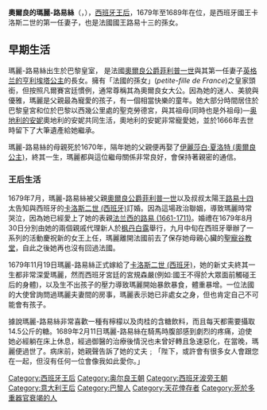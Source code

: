 {{Unreferenced|time=2020-10-08T08:31:28+00:00}}
{{Infobox royalty|consort=yes
| name         = 奧爾良的瑪麗-路易絲
| image        = Jan van Kessel (II) (Attr. to) - Portrait of Marie Louise d’Orléans.jpg
| succession   = 西班牙王后
| reign        = 1679年11月19日 — 1689年2月12日
| birth_date   = {{Birth date|1662|03|26|df=y}}
| birth_place  = [[法蘭西王國|法國]][[巴黎|巴黎]]
| death_date   = {{Death date and age|1689|02|12|1662|04|26|df=y}}
| death_place  = [[西班牙哈布斯堡王朝|西班牙]][[馬德里|馬德里]]
| burial_place = [[埃斯科里亞爾修道院|埃斯科里亞爾修道院]]
| house        = [[奧爾良王朝|奧爾良王朝]]
| father       = [[奧爾良公爵菲利普一世|奧爾良公爵菲利普一世]]
| mother       = [[英格蘭的亨利埃塔公主|英格蘭的亨利埃塔公主]]
| religion     = [[羅馬天主教|羅馬天主教]]
|spouse=[[卡洛斯二世_(西班牙)|卡洛斯二世 (西班牙)]]}}
'''奧爾良的瑪麗-路易絲'''（{{lang-fr|Marie-Louise d'Orléans}}，{{bd|1662年|3月26日|1689年|2月12日}}），[[西班牙君主配偶列表|西班牙王后]]，1679年至1689年在位，是西班牙國王卡洛斯二世的第一任妻子，也是法國國王路易十三的孫女。

== 早期生活 ==
瑪麗-路易絲出生於巴黎皇室， 是法國[[奧爾良公爵菲利普一世|奧爾良公爵菲利普一世]]與其第一任妻子[[英格兰的亨利埃塔公主|英格兰的亨利埃塔公主]]的長女。擁有「法國的孫女」(''petite-fille de France'')之皇家頭銜，但按照凡爾賽宮廷慣例，通常尊稱其為奧爾良女大公。因為她的迷人、美貌與優雅，瑪麗是父親最為寵愛的孩子，有一個相當快樂的童年。她大部分時間居住於巴黎皇宮和位於巴黎以西幾公里處的聖克勞德宮，與其祖母(同時也是外祖母)—[[奥地利的安妮|奥地利的安妮]]奧地利的安妮共同生活，奧地利的安妮非常寵愛她，並於1666年去世時留下了大筆遺產給她繼承。

瑪麗-路易絲的母親死於1670年，隔年她的父親便再娶了[[伊麗莎白·夏洛特_(奧爾良公主)|伊麗莎白·夏洛特 (奧爾良公主)]]，終其一生，瑪麗都與這位繼母關係非常良好，會保持著親密的通信。

=== 王后生活 ===
1679年7月，瑪麗-路易絲被父親[[奧爾良公爵菲利普一世|奧爾良公爵菲利普一世]]以及叔叔太陽王[[路易十四|路易十四]]太告知與西班牙的[[卡洛斯二世_(西班牙)|卡洛斯二世 (西班牙)]]訂婚。因為這場政治聯姻，導致瑪麗時常哭泣，因為她已經愛上了她的表親[[法兰西的路易_(1661-1711)|法兰西的路易 (1661-1711)]]。婚禮在1679年8月30日分別由她的兩個親戚代理新人於[[枫丹白露|枫丹白露]]舉行，九月中旬在西班牙舉辦了一系列的活動慶祝新的女王上任，瑪麗離開法國前去了保存她母親心臟的[[聖寵谷教堂|聖寵谷教堂]]，自此之後她再也沒有回過法國。

1679年11月19日瑪麗-路易絲正式嫁給了[[卡洛斯二世_(西班牙)|卡洛斯二世 (西班牙)]]，她的新丈夫終其一生都非常深愛瑪麗，然而西班牙宮廷的宮規森嚴(例如:國王不得於大眾面前觸碰王后的身體)，以及生不出孩子的壓力導致瑪麗開始暴飲暴食，體重暴增。一位法國的大使曾詢問過瑪麗夫妻間的房事，瑪麗表示她已非處女之身，但也肯定自己不可能會有孩子。

據說瑪麗-路易絲非常喜歡一種有檸檬以及肉桂的含糖飲料，而且每天都需要攝取14.5公斤的糖。1689年2月11日瑪麗-路易絲在騎馬時腹部感到劇烈的疼痛，迫使她必經躺在床上休息，經過御醫的治療後情況也未曾好轉且急速惡化，在當晚，瑪麗便過世了。病床前，她親聲告訴了她的丈夫﹔「陛下，或許會有很多女人會跟您在一起，但沒有任何一位會像我如此愛你。」

<blockquote></blockquote>
[[Category:西班牙王后|Category:西班牙王后]]
[[Category:奥尔良王朝|Category:奥尔良王朝]]
[[Category:西班牙波旁王朝|Category:西班牙波旁王朝]]
[[Category:意大利王后|Category:意大利王后]]
[[Category:巴黎人|Category:巴黎人]]
[[Category:天花倖存者|Category:天花倖存者]]
[[Category:死於多重器官衰竭的人|Category:死於多重器官衰竭的人]]